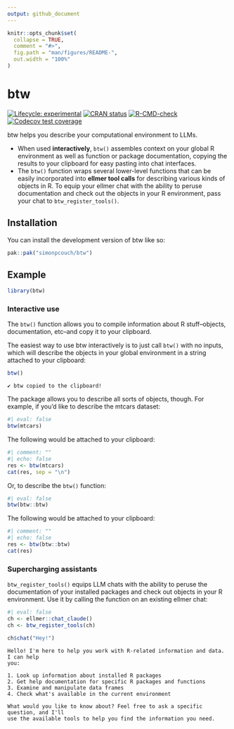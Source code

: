 ```yaml
---
output: github_document
---
```


<!-- README.md is generated from README.Rmd. Please edit that file -->

```r
knitr::opts_chunk$set(
  collapse = TRUE,
  comment = "#>",
  fig.path = "man/figures/README-",
  out.width = "100%"
)
```

# btw

<!-- badges: start -->
[![Lifecycle: experimental](https://img.shields.io/badge/lifecycle-experimental-orange.svg)](https://lifecycle.r-lib.org/articles/stages.html#experimental)
[![CRAN status](https://www.r-pkg.org/badges/version/btw)](https://CRAN.R-project.org/package=btw)
[![R-CMD-check](https://github.com/simonpcouch/btw/actions/workflows/R-CMD-check.yaml/badge.svg)](https://github.com/simonpcouch/btw/actions/workflows/R-CMD-check.yaml)
[![Codecov test coverage](https://codecov.io/gh/simonpcouch/btw/graph/badge.svg)](https://app.codecov.io/gh/simonpcouch/btw)
<!-- badges: end -->

btw helps you describe your computational environment to LLMs.

* When used **interactively**, `btw()` assembles context on your global R environment as well as function or package documentation, copying the results to your clipboard for easy pasting into chat interfaces.
* The `btw()` function wraps several lower-level functions that can be easily incorporated into **ellmer tool calls** for describing various kinds of objects in R. To equip your ellmer chat with the ability to peruse documentation and check out the objects in your R environment, pass your chat to `btw_register_tools()`.

## Installation

You can install the development version of btw like so:

``` r
pak::pak("simonpcouch/btw")
```

## Example

```r
library(btw)
```

### Interactive use

The `btw()` function allows you to compile information about R stuff--objects, documentation, etc--and copy it to your clipboard.

The easiest way to use btw interactively is to just call `btw()` with no inputs, which will describe the objects in your global environment in a string attached to your clipboard:

```r
btw()
```

```
✔ btw copied to the clipboard!
```

The package allows you to describe all sorts of objects, though. For example, if you'd like to describe the mtcars dataset:

```r
#| eval: false
btw(mtcars)
```

The following would be attached to your clipboard:

```r
#| comment: ""
#| echo: false
res <- btw(mtcars)
cat(res, sep = "\n")
```

Or, to describe the `btw()` function:

```r
#| eval: false
btw(btw::btw)
```

The following would be attached to your clipboard:

```r
#| comment: ""
#| echo: false
res <- btw(btw::btw)
cat(res)
```

### Supercharging assistants

`btw_register_tools()` equips LLM chats with the ability to peruse the documentation of your installed packages and check out objects in your R environment. Use it by calling the function on an existing ellmer chat:

```r
#| eval: false
ch <- ellmer::chat_claude()
ch <- btw_register_tools(ch)

ch$chat("Hey!")
```

```
Hello! I'm here to help you work with R-related information and data. I can help 
you:

1. Look up information about installed R packages
2. Get help documentation for specific R packages and functions
3. Examine and manipulate data frames
4. Check what's available in the current environment

What would you like to know about? Feel free to ask a specific question, and I'll 
use the available tools to help you find the information you need.
```
